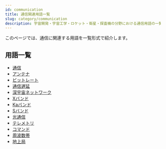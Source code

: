 ```yaml
---
id: communication
title: 通信関連用語一覧
slug: category/communication
description: 宇宙開発・宇宙工学・ロケット・衛星・探査機の分野における通信用語の一覧です．意味・定義・概要・説明ページへと移ることができます．
---
```



<Head>
  <script type="application/ld+json">
    {`{
      "@context": "https://schema.org",
      "@type": "DefinedTerm",
      "name": "通信関連用語一覧",
      "inDefinedTermSet": "https://www.space-portal.org",
      "termCode": "category/communication",
      "description": "宇宙開発・宇宙工学・ロケット・衛星・探査機の分野における通信用語の一覧です．意味・定義・概要・説明ページへと移ることができます．",
      "url": "https://www.space-portal.org/docs/category/communication"
    }`}
  </script>
</Head>

このページでは、通信に関連する用語を一覧形式で紹介します。

## 用語一覧

- [通信](/docs/communication/communication)
- [アンテナ](/docs/communication/technology/antenna)
- [ビットレート](/docs/communication/technology/bit-rate)
- [通信遅延](/docs/communication/technology/communication-delay)
- [深宇宙ネットワーク](/docs/communication/system/dsn)
- [Xバンド](/docs/communication/technology/x-band)
- [Kaバンド](/docs/communication/technology/ka-band.md)
- [Sバンド](/docs/communication/technology/s-band.md)
- [光通信](/docs/communication/type/optical-communication)
- [テレメトリ](/docs/communication/system/telemetry)
- [コマンド](/docs/communication/system/telemetry)
- [周波数帯](/docs/communication/technology/frequency-band)
- [地上局](/docs/communication/system/ground-station)